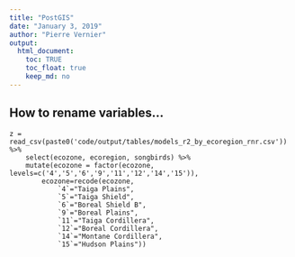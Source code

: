 ```yaml
---
title: "PostGIS"
date: "January 3, 2019"
author: "Pierre Vernier"
output:
  html_document:
    toc: TRUE
    toc_float: true
    keep_md: no
---
```


## How to rename variables...

```
z = read_csv(paste0('code/output/tables/models_r2_by_ecoregion_rnr.csv')) %>%
    select(ecozone, ecoregion, songbirds) %>%
    mutate(ecozone = factor(ecozone, levels=c('4','5','6','9','11','12','14','15')),
        ecozone=recode(ecozone, 
            `4`="Taiga Plains",
            `5`="Taiga Shield",
            `6`="Boreal Shield B",
            `9`="Boreal Plains",
            `11`="Taiga Cordillera",
            `12`="Boreal Cordillera",
            `14`="Montane Cordillera",
            `15`="Hudson Plains"))
```
